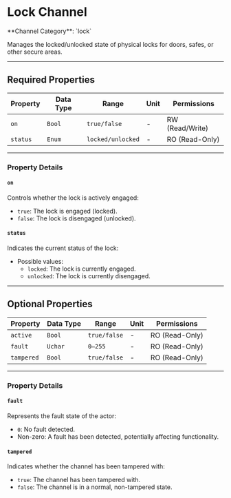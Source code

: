 
# Lock Channel

<Callout type="info">
	**Channel Category**: `lock`
</Callout>

Manages the locked/unlocked state of physical locks for doors, safes, or other secure areas.

---

## Required Properties

| **Property** | **Data Type** | **Range**         | **Unit** | **Permissions** |
|--------------|---------------|-------------------|----------|-----------------|
| `on`         | `Bool`        | `true/false`      | -        | RW (Read/Write) |
| `status`     | `Enum`        | `locked/unlocked` | -        | RO (Read-Only)  |

---

### Property Details

#### `on`

Controls whether the lock is actively engaged:

- `true`: The lock is engaged (locked).
- `false`: The lock is disengaged (unlocked).

#### `status`

Indicates the current status of the lock:

- Possible values:
    - `locked`: The lock is currently engaged.
    - `unlocked`: The lock is currently disengaged.

---

## Optional Properties

| **Property** | **Data Type** | **Range**    | **Unit** | **Permissions** |
|--------------|---------------|--------------|----------|-----------------|
| `active`     | `Bool`        | `true/false` | -        | RO (Read-Only)  |
| `fault`      | `Uchar`       | `0–255`      | -        | RO (Read-Only)  |
| `tampered`   | `Bool`        | `true/false` | -        | RO (Read-Only)  |

---

### Property Details

#### `fault`

Represents the fault state of the actor:

- `0`: No fault detected.
- Non-zero: A fault has been detected, potentially affecting functionality.

#### `tampered`

Indicates whether the channel has been tampered with:

- `true`: The channel has been tampered with.
- `false`: The channel is in a normal, non-tampered state.
